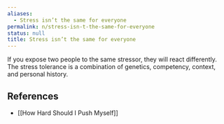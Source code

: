 ```yaml
---
aliases:
  - Stress isn’t the same for everyone
permalink: n/stress-isn-t-the-same-for-everyone
status: null
title: Stress isn’t the same for everyone
---
```

If you expose two people to the same stressor, they will react differently. The stress tolerance is a combination of genetics, competency, context, and personal history.

## References

- [[How Hard Should I Push Myself]]
